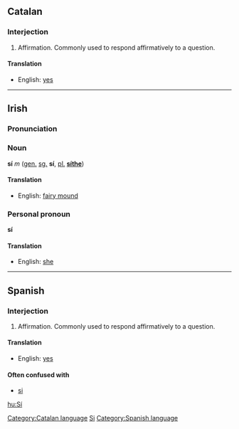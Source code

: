 ==Catalan==
===Interjection===
#Affirmation. Commonly used to respond affirmatively to a question.
====Translation====
*English: [[yes]]
[[Category:Catalan language]]

----

==Irish==
===Pronunciation===
{{IPA|[&#643;i&#720;]}}
===Noun===
'''sí''' ''m'' ([[genitive|gen.]] [[singular|sg.]] '''sí''', [[plural|pl.]] '''[[síthe]]''')
====Translation====
*English: [[fairy mound]]

===Personal pronoun===
'''sí'''
====Translation====
*English: [[she]]
[[Category:Irish language|Si]]

----

==Spanish==
===Interjection===
#Affirmation. Commonly used to respond affirmatively to a question.
====Translation====
*English: [[yes]]
====Often confused with====
*[[si]]
[[Category:Spanish language]]

[[hu:Sí]]